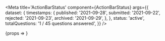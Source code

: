

<Meta
	title='ActionBarStatus'
	component={ActionBarStatus}
	args={{
		dataset: {
			timestamps: {
				published: '2021-09-28',
				submitted: '2021-09-22',
				rejected: '2021-09-23',
				archived: '2021-09-29',
			},
		},
		status: 'active',
		totalQuestions: '1 / 45 questions answered',
	}}
/>

<Canvas>
	<Story name='Basic'>{props => <ActionBarStatus {...props} />}</Story>
</Canvas>
